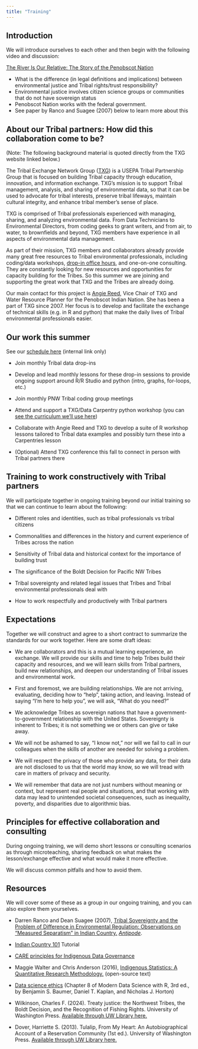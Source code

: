 ```yaml
---
title: "Training"
---
```


## Introduction

We will introduce ourselves to each other and then begin with the following video and discussion:

[The River Is Our Relative: The Story of the Penobscot Nation](https://www.youtube.com/watch?v=8VCr_bohahw)

-   What is the difference (in legal definitions and implications) between environmental justice and Tribal rights/trust responsibility?
-   Environmental justice involves citizen science groups or communities that do not have sovereign status
-   Penobscot Nation works with the federal government.
-   See paper by Ranco and Suagee (2007) below to learn more about this

## About our Tribal partners: How did this collaboration come to be?

(Note: The following background material is quoted directly from the TXG website linked below.)

The Tribal Exchange Network Group ([TXG](https://www.tribalexchangenetwork.org/)) is a USEPA Tribal Partnership Group that is focused on building Tribal capacity through education, innovation, and information exchange. TXG's mission is to support Tribal management, analysis, and sharing of environmental data, so that it can be used to advocate for tribal interests, preserve tribal lifeways, maintain cultural integrity, and enhance tribal member's sense of place.

TXG is comprised of Tribal professionals experienced with managing, sharing, and analyzing environmental data. From Data Technicians to Environmental Directors, from coding geeks to grant writers, and from air, to water, to brownfields and beyond, TXG members have experience in all aspects of environmental data management.

As part of their mission, TXG members and collaborators already provide many great free resources to Tribal environmental professionals, including coding/data workshops, [drop-in office hours](https://www.tribalexchangenetwork.org/trainings-events), and one-on-one consulting. They are constantly looking for new resources and opportunities for capacity building for the Tribes. So this summer we are joining and supporting the great work that TXG and the Tribes are already doing.

Our main contact for this project is [Angie Reed](https://www.tribalexchangenetwork.org/angie-reed), Vice Chair of TXG and Water Resource Planner for the Penobscot Indian Nation. She has been a part of TXG since 2007. Her focus is to develop and facilitate the exchange of technical skills (e.g. in R and python) that make the daily lives of Tribal environmental professionals easier.

## Our work this summer

See our [schedule here](https://docs.google.com/spreadsheets/d/1up7SQiZ2mWkHVwk3W5fgH3nx_kHkNd0De2PPVhxNMFk/edit?usp=sharing) (internal link only)

-   Join monthly Tribal data drop-ins

-   Develop and lead monthly lessons for these drop-in sessions to provide ongoing support around R/R Studio and python (intro, graphs, for-loops, etc.)

-   Join monthly PNW Tribal coding group meetings

-   Attend and support a TXG/Data Carpentry python workshop (you can [see the curriculum we'll use here](https://datacarpentry.org/python-ecology-lesson/))

-   Collaborate with Angie Reed and TXG to develop a suite of R workshop lessons tailored to Tribal data examples and possibly turn these into a Carpentries lesson

-   (Optional) Attend TXG conference this fall to connect in person with Tribal partners there

## Training to work constructively with Tribal partners

We will participate together in ongoing training beyond our initial training so that we can continue to learn about the following:

-   Different roles and identities, such as tribal professionals vs tribal citizens

-   Commonalities and differences in the history and current experience of Tribes across the nation

-   Sensitivity of Tribal data and historical context for the importance of building trust

-   The significance of the Boldt Decision for Pacific NW Tribes

-   Tribal sovereignty and related legal issues that Tribes and Tribal environmental professionals deal with

-   How to work respectfully and productively with Tribal partners

## Expectations

Together we will construct and agree to a short contract to summarize the standards for our work together. Here are some draft ideas:

-   We are collaborators and this is a mutual learning experience, an exchange. We will provide our skills and time to help Tribes build their capacity and resources, and we will learn skills from Tribal partners, build new relationships, and deepen our understanding of Tribal issues and environmental work.

-   First and foremost, we are building relationships. We are not arriving, evaluating, deciding how to "help", taking action, and leaving. Instead of saying "I'm here to help you", we will ask, "What do you need?"

-   We acknowledge Tribes as sovereign nations that have a government-to-government relationship with the United States. Sovereignty is inherent to Tribes; it is not something we or others can give or take away.

-   We will not be ashamed to say, “I know not,” nor will we fail to call in our colleagues when the skills of another are needed for solving a problem.

-   We will respect the privacy of those who provide any data, for their data are not disclosed to us that the world may know, so we will tread with care in matters of privacy and security.

-   We will remember that data are not just numbers without meaning or context, but represent real people and situations, and that working with data may lead to unintended societal consequences, such as inequality, poverty, and disparities due to algorithmic bias.

## Principles for effective collaboration and consulting

During ongoing training, we will demo short lessons or consulting scenarios as through microteaching, sharing feedback on what makes the lesson/exchange effective and what would make it more effective.

We will discuss common pitfalls and how to avoid them.

## Resources

We will cover some of these as a group in our ongoing training, and you can also explore them yourselves.

-   Darren Ranco and Dean Suagee (2007), [Tribal Sovereignty and the Problem of Difference in Environmental Regulation: Observations on "Measured Separatism" in Indian Country.](https://drive.google.com/file/d/1SO_rzZfOmiyAmYnkKNjTfQpAq8Qv60RA/view) [*Antipode*](https://onlinelibrary.wiley.com/journal/14678330).

-   [Indian Country 101](https://www.conservationtraining.org/course/view.php?id=309) Tutorial

-   [CARE principles for Indigenous Data Governance](https://www.gida-global.org/care)

-   Maggie Walter and Chris Anderson (2016), [Indigenous Statistics: A Quantitative Research Methodology.](https://www.taylorfrancis.com/books/oa-mono/10.4324/9781315426570/indigenous-statistics-maggie-walter-chris-andersen) (open-source text)

-   [Data science ethics](https://mdsr-book.github.io/mdsr3e/08-ethics.html) (Chapter 8 of Modern Data Science with R, 3rd ed., by Benjamin S. Baumer, Daniel T. Kaplan, and Nicholas J. Horton)

-   Wilkinson, Charles F. (2024). Treaty justice: the Northwest Tribes, the Boldt Decision, and the Recognition of Fishing Rights. University of Washington Press. [Available through UW Library here.](https://orbiscascade-washington.primo.exlibrisgroup.com/discovery/fulldisplay?docid=alma99162774763301452&context=L&vid=01ALLIANCE_UW:UW&lang=en&search_scope=UW_EVERYTHING&adaptor=Local%20Search%20Engine&tab=UW_default&query=any,contains,treaty%20justice)

-   Dover, Harriette S. (2013). Tulalip, From My Heart: An Autobiographical Account of a Reservation Community (1st ed.). University of Washington Press. [Available through UW Library here.](https://orbiscascade-washington.primo.exlibrisgroup.com/discovery/fulldisplay?docid=cdi_askewsholts_vlebooks_9780295804934&context=PC&vid=01ALLIANCE_UW:UW&lang=en&search_scope=UW_EVERYTHING&adaptor=Primo%20Central&tab=UW_default&query=any,contains,tulalip&offset=0)
